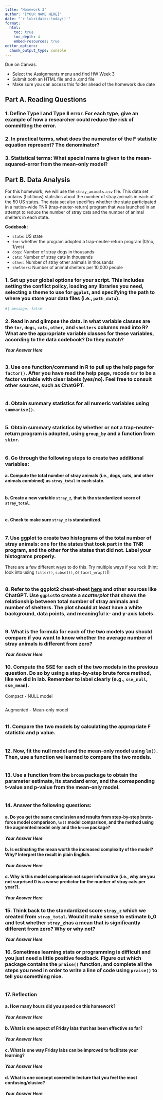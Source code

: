 ```yaml
---
title: "Homework 3" 
author: "[YOUR NAME HERE]" 
date: "`r lubridate::today()`"
format: 
  html:
    toc: true 
    toc_depth: 4
    embed-resources: true
editor_options: 
  chunk_output_type: console
---
```


Due <!--Friday, September 27, 2023, 9:00pm--> on Canvas.   

-	Select the Assignments menu and find HW Week 3
-	Submit both an HTML file and a .qmd file
-	Make sure you can access this folder ahead of the homework due date


## Part A. Reading Questions


### 1.	Define Type I and Type II error. For each type, give an example of how a researcher could reduce the risk of committing the error.




### 2.	In practical terms, what does the numerator of the F statistic equation represent? The denominator?



### 3.	Statistical terms: What special name is given to the mean-squared-error from the mean-only model?




## Part B. Data Analysis


For this homework, we will use the `stray_animals.csv` file. This data set contains (fictitious) statistics about the number of stray animals in each of the 50 US states. The data set also specifies whether the state participated in a nation-wide TNR (trap-neuter-return) program that was launched in an attempt to reduce the number of stray cats and the number of animal shelters in each state.   

**Codebook:**    

- `state`: US state
- `tnr`: whether the program adopted a trap-neuter-return program (0/no, 1/yes)   
- `dogs`: Number of stray dogs in thousands
- `cats`: Number of stray cats in thousands
- `other`: Number of stray other animals in thousands
- `shelters`: Number of animal shelters per 10,000 people


### 1. Set up your global options for your script. This includes setting the conflict policy, loading any libraries you need, selecting a theme to use for `ggplot`, and specifying the path to where you store your data files (i.e., `path_data`).

```r
#| message: false


```


### 2.	Read in and glimpse the data. In what variable classes are the `tnr`, `dogs`, `cats`, `other`, and `shelters` columns read into R? What are the appropriate variable classes for these variables, according to the data codebook? Do they match?

***Your Answer Here***

```r



```

### 3. Use one function/command in R to pull up the help page for `factor()`. After you have read the help page, recode `tnr` to be a factor variable with clear labels (yes/no). Feel free to consult other sources, such as ChatGPT.

```r



```


### 4. Obtain summary statistics for all numeric variables using `summarise()`.

```r



```


### 5. Obtain summary statistics by whether or not a trap-neuter-return program is adopted, using `group_by` and a function from `skimr`.

```r



```


### 6.	Go through the following steps to create two additional variables:

#### a.	Compute the total number of stray animals (i.e., dogs, cats, and other animals combined) as `stray_total` in each state.

```r



```

#### b. Create a new variable `stray_z`, that is the standardized score of `stray_total`.

```r



```


#### c.	Check to make sure `stray_z` is standardized. 

```r



```


### 7.	Use ggplot to create two histograms of the total number of stray animals: one for the states that took part in the TNR program, and the other for the states that did not. Label your histograms properly. 

There are a few different ways to do this. Try multiple ways if you rock (hint: look into  using `filter()`, `subset()`, or `facet_wrap()`)!

```r



```


### 8.	Refer to the ggplot2 cheat-sheet [here](https://rstudio.github.io/cheatsheets/html/data-visualization.html) and other sources like ChatGPT. Use `ggplot`to create a *scatterplot* that shows the relationship between total number of stray animals and number of shelters. The plot should at least have a white background, data points, and meaningful x- and y-axis labels. 

```r



```


### 9.	What is the formula for each of the two models you should compare if you want to know whether the average number of stray animals is different from zero?   

***Your Answer Here***


### 10.	Compute the SSE for each of the two models in the previous question. Do so by using a step-by-step brute force method, like we did in lab. Remember to label clearly (e.g., `sse_null`, `sse_mean`).  

Compact - NULL model
```r



```

Augmented - Mean-only model
```r



```


### 11.	Compare the two models by calculating the appropriate F statistic and p value. 

```r



```

### 12. Now, fit the null model and the mean-only model using `lm()`. Then, use a function we learned to compare the two models.

```r



```


### 13. Use a function from the `broom` package to obtain the parameter estimate, its standard error, and the corresponding t-value and p-value from the mean-only model.

```r


```


### 14. Answer the following questions:

#### a. Do you get the same conclusion and results from step-by-step brute-force model comparison, `lm()` model comparison, and the method using the augmented model only and the `broom` package? 

***Your Answer Here***

#### b.	Is estimating the mean worth the increased complexity of the model? Why? Interpret the result in plain English.     

***Your Answer Here***

#### c.	Why is this model comparison not super informative (i.e., why are you not surprised 0 is a worse predictor for the number of stray cats per year?).    

***Your Answer Here***

### 15. Think back to the standardized score `stray_z` which we created from `stray_total`. Would it make sense to estimate b_0 and test whether `stray_z`has a mean that is significantly different from zero? Why or why not?

***Your Answer Here***

### 16.	Sometimes learning stats or programming is difficult and you just need a little positive feedback. Figure out which package contains the `praise()` function, and complete all the steps you need in order to write a line of code using `praise()` to tell you something nice. 


```r



```


### 17. Reflection

#### a. How many hours did you spend on this homework?

***Your Answer Here***


#### b. What is one aspect of Friday labs that has been effective so far?

***Your Answer Here***


#### c. What is one way Friday labs can be improved to facilitate your learning?

***Your Answer Here***


#### d. What is one concept covered in lecture that you feel the most confusing/elusive?

***Your Answer Here***


